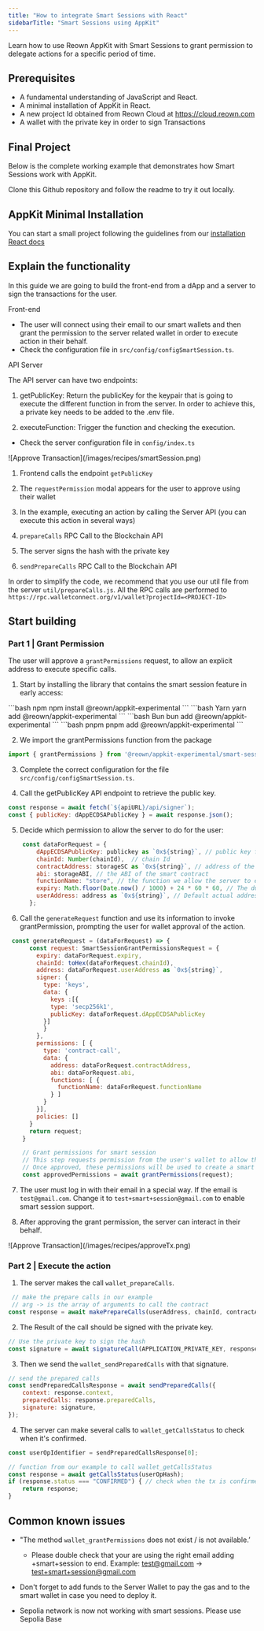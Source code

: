 ```yaml
---
title: "How to integrate Smart Sessions with React"
sidebarTitle: "Smart Sessions using AppKit"
---
```

Learn how to use Reown AppKit with Smart Sessions to grant permission to delegate actions for a specific period of time.


## Prerequisites
- A fundamental understanding of JavaScript and React.
- A minimal installation of AppKit in React.
- A new project Id obtained from Reown Cloud at https://cloud.reown.com
- A wallet with the private key in order to sign Transactions

## Final Project

Below is the complete working example that demonstrates how Smart Sessions work with AppKit.

<Card title="Appkit Example with Smart Session" icon="github" href="https://github.com/reown-com/appkit-web-examples/tree/main/react/react-wagmi-smart-session">
Clone this Github repository and follow the readme to try it out locally.
</Card>

## AppKit Minimal Installation

You can start a small project following the guidelines from our [installation React docs](https://docs.reown.com/appkit/react/core/installation#wagmi)

## Explain the functionality

In this guide we are going to build the front-end from a dApp and a server to sign the transactions for the user.

Front-end
- The user will connect using their email to our smart wallets and then grant the permission to the server related wallet in order to execute action in their behalf.
- Check the configuration file in `src/config/configSmartSession.ts`.

API Server

The API server can have two endpoints:
1. getPublicKey: Return the publicKey for the keypair that is going to execute the different function in from the server. In order to achieve this, a private key needs to be added to the .env file.

2. executeFunction: Trigger the function and checking the execution.
    
- Check the server configuration file in `config/index.ts`

<Frame height="100">
![Approve Transaction](/images/recipes/smartSession.png)
</Frame>

1. Frontend calls the endpoint `getPublicKey`

2. The `requestPermission` modal appears for the user to approve using their wallet

3. In the example, executing an action by calling the Server API (you can execute this action in several ways)

4. `prepareCalls` RPC Call to the Blockchain API

5. The server signs the hash with the private key

6. `sendPrepareCalls` RPC Call to the Blockchain API

In order to simplify the code, we recommend that you use our util file from the server `util/prepareCalls.js`. All the RPC calls are performed to `https://rpc.walletconnect.org/v1/wallet?projectId=<PROJECT-ID>`

## Start building

### Part 1 | Grant Permission

The user will approve a `grantPermissions` request, to allow an explicit address to execute specific calls.

1. Start by installing the library that contains the smart session feature in early access:

<CodeGroup>
```bash npm
npm install @reown/appkit-experimental
```
```bash Yarn
yarn add @reown/appkit-experimental
```
```bash Bun
bun add @reown/appkit-experimental
```
```bash pnpm
pnpm add @reown/appkit-experimental
```
</CodeGroup>

2. We import the grantPermissions function from the package

```js
import { grantPermissions } from '@reown/appkit-experimental/smart-session'
```

3. Complete the correct configuration for the file `src/config/configSmartSession.ts`.

4. Call the getPublicKey API endpoint to retrieve the public key.

```js
const response = await fetch(`${apiURL}/api/signer`);
const { publicKey: dAppECDSAPublicKey } = await response.json();
```

5. Decide which permission to allow the server to do for the user:

```js
    const dataForRequest = {
        dAppECDSAPublicKey: publickey as `0x${string}`, // public key from the server address
        chainId: Number(chainId),  // chain Id
        contractAddress: storageSC as `0x${string}`, // address of the smart contract
        abi: storageABI, // the ABI of the smart contract
        functionName: "store", // the function we allow the server to execute
        expiry: Math.floor(Date.now() / 1000) + 24 * 60 * 60, // The duration for which the permission is granted. (24hs)
        userAddress: address as `0x${string}`, // Default actual address
      };
```

6. Call the `generateRequest` function and use its information to invoke grantPermission, prompting the user for wallet approval of the action.

```js
 const generateRequest = (dataForRequest) => {
      const request: SmartSessionGrantPermissionsRequest = {
        expiry: dataForRequest.expiry,
        chainId: toHex(dataForRequest.chainId),
        address: dataForRequest.userAddress as `0x${string}`,
        signer: {
          type: 'keys',
          data: {
            keys :[{
            type: 'secp256k1',
            publicKey: dataForRequest.dAppECDSAPublicKey
          }]
          }
        },
        permissions: [ {
          type: 'contract-call',
          data: {
            address: dataForRequest.contractAddress,
            abi: dataForRequest.abi,
            functions: [ {
              functionName: dataForRequest.functionName
            } ]
          }
        }],
        policies: []
      }
      return request;
    }

    // Grant permissions for smart session
    // This step requests permission from the user's wallet to allow the dApp to make contract calls on their behalf
    // Once approved, these permissions will be used to create a smart session on the backend
    const approvedPermissions = await grantPermissions(request);
```

7. The user must log in with their email in a special way. If the email is `test@gmail.com`. Change it to `test+smart+session@gmail.com` to enable smart session support.

8. After approving the grant permission, the server can interact in their behalf.

<Frame height="100">
![Approve Transaction](/images/recipes/approveTx.png)
</Frame>

### Part 2 | Execute the action

1. The server makes the call `wallet_prepareCalls`.

```js
 // make the prepare calls in our example
 // arg -> is the array of arguments to call the contract
const response = await makePrepareCalls(userAddress, chainId, contractAddress, ABI, functionName, context, arg);
```

2. The Result of the call should be signed with the private key.

```js
// Use the private key to sign the hash
const signature = await signatureCall(APPLICATION_PRIVATE_KEY, response.signatureRequest.hash);
```

3. Then we send the `wallet_sendPreparedCalls` with that signature.

```js
// send the prepared calls
const sendPreparedCallsResponse = await sendPreparedCalls({
    context: response.context,
    preparedCalls: response.preparedCalls,
    signature: signature,
});
```

4. The server can make several calls to `wallet_getCallsStatus` to check when it's confirmed.

```js
const userOpIdentifier = sendPreparedCallsResponse[0];

// function from our example to call wallet_getCallsStatus
const response = await getCallsStatus(userOpHash);
if (response.status === "CONFIRMED") { // check when the tx is confirmed
    return response;
}
```

## Common known issues

- "The method `wallet_grantPermissions` does not exist / is not available.’
    - Please double check that your are using the right email adding +smart+session to end. Example: test@gmail.com -> test+smart+session@gmail.com

- Don't forget to add funds to the Server Wallet to pay the gas and to the smart wallet in case you need to deploy it.

- Sepolia network is now not working with smart sessions. Please use Sepolia Base